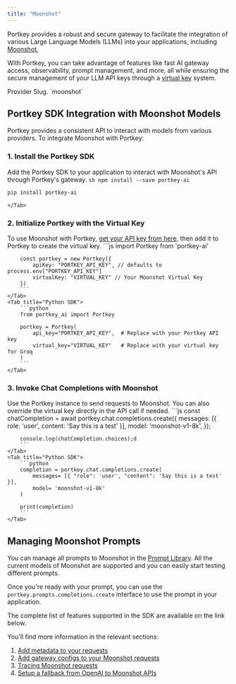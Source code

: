 ```yaml
---
title: "Moonshot"
---
```


Portkey provides a robust and secure gateway to facilitate the integration of various Large Language Models (LLMs) into your applications, including [Moonshot. ](https://moonshot.cn)

With Portkey, you can take advantage of features like fast AI gateway access, observability, prompt management, and more, all while ensuring the secure management of your LLM API keys through a [virtual key](/product/ai-gateway/virtual-keys) system.

<Note>
Provider Slug. `moonshot`
</Note>

## Portkey SDK Integration with Moonshot Models

Portkey provides a consistent API to interact with models from various providers. To integrate Moonshot with Portkey:

### 1\. Install the Portkey SDK

Add the Portkey SDK to your application to interact with Moonshot's API through Portkey's gateway.
<Tabs>
    <Tab title="NodeJS">
        ```sh
        npm install --save portkey-ai
        ```
    </Tab>
    <Tab title="Python">

```sh
pip install portkey-ai
```
    </Tab>

  </Tabs>



### 2\. Initialize Portkey with the Virtual Key

To use Moonshot with Portkey, [get your API key from here,](https://moonshot.cn) then add it to Portkey to create the virtual key.
<Tabs>
    <Tab title="NodeJS SDK">
        ```js
        import Portkey from 'portkey-ai'

        const portkey = new Portkey({
            apiKey: "PORTKEY_API_KEY", // defaults to process.env["PORTKEY_API_KEY"]
            virtualKey: "VIRTUAL_KEY" // Your Moonshot Virtual Key
        })
        ```
    </Tab>
    <Tab title="Python SDK">
        ```python
        from portkey_ai import Portkey

        portkey = Portkey(
            api_key="PORTKEY_API_KEY",  # Replace with your Portkey API key
            virtual_key="VIRTUAL_KEY"   # Replace with your virtual key for Groq
        )
        ```
    </Tab>

  </Tabs>



### 3\. Invoke Chat Completions with Moonshot

Use the Portkey instance to send requests to Moonshot. You can also override the virtual key directly in the API call if needed.
<Tabs>
    <Tab title="NodeJS SDK">
        ```js
        const chatCompletion = await portkey.chat.completions.create({
            messages: [{ role: 'user', content: 'Say this is a test' }],
            model: 'moonshot-v1-8k',
        });

        console.log(chatCompletion.choices);d
        ```
    </Tab>
    <Tab title="Python SDK">
        ```python
        completion = portkey.chat.completions.create(
            messages= [{ "role": 'user', "content": 'Say this is a test' }],
            model= 'moonshot-v1-8k'
        )

        print(completion)
        ```
    </Tab>

  </Tabs>


## Managing Moonshot Prompts

You can manage all prompts to Moonshot in the [Prompt Library](/product/prompt-library). All the current models of Moonshot are supported and you can easily start testing different prompts.

Once you're ready with your prompt, you can use the `portkey.prompts.completions.create` interface to use the prompt in your application.

The complete list of features supported in the SDK are available on the link below.
<Card title="SDK" href="/api-reference/portkey-sdk-client">
</Card>

You'll find more information in the relevant sections:

1. [Add metadata to your requests](/product/observability/metadata)
2. [Add gateway configs to your Moonshot requests](/product/ai-gateway/configs)
3. [Tracing Moonshot requests](/product/observability/traces)
4. [Setup a fallback from OpenAI to Moonshot APIs](/product/ai-gateway/fallbacks)
